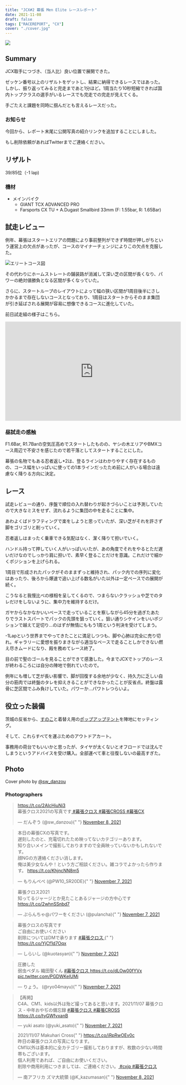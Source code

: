 ```yaml
---
title: "JCX#2 幕張 Men Elite レースレポート"
date: 2021-11-08
draft: false
tags: ["RACEREPORT", "CX"]
cover: "./cover.jpg"
---
```


![ ](./cover.jpg)

## Summary

JCX取手につづき、（当人比）良い位置で展開できた。

ゼッケン番号以上のリザルトをゲットし、結果に納得できるレースではあった。しかし、振り返ってみると完走まであと1分ほど。1周当たり10秒短縮できれば国内トップクラスの選手がいるレースでも完走での完走が見えてくる。

手ごたえと課題を同時に掴んだとも言えるレースだった。

### お知らせ

今回から、レポート末尾に公開写真の紹介リンクを追加することにしました。

もし削除依頼があればTwitterまでご連絡ください。

## リザルト

39/85位（-1 lap)

### 機材

- メインバイク
  - GIANT TCX ADVANCED PRO
  - Farsports CX TU + A.Dugast Smallbird 33mm (F: 1.55bar, R: 1.65Bar)

## 試走レビュー

例年、幕張はスタートエリアの問題により事前整列ができず時間が押しがちという運営上の欠点があったが、コースのマイナーチェンジによりこの欠点を克服した。

![エリートコース図](./course.png)

その代わりにホームストレートの舗装路が消滅して深い芝の区間が長くなり、パワーの絶対値勝負となる区間が多くなっていた。

さらに、スタートループのレイアウトによって幅の狭い区間が1周目後半にさしかかるまで存在しないコースとなっており、1周目はスタートからそのまま集団が引き延ばされる展開が容易に想像できるコースに進化していた。

前日試走組の様子はこちら。

<iframe
  width="560"
  height="315"
  src="https://www.youtube.com/embed/jqJWF2QAOfk?start=6"
  title="YouTube video player"
  frameborder="0"
  allow="accelerometer; autoplay; clipboard-write; encrypted-media; gyroscope; picture-in-picture"
  allowfullscreen
></iframe>

### 昼試走の感触

F1.6Bar, R1.7Barの空気圧高めでスタートしたものの、ヤシの木エリアやBMXコース周辺で不安さを感じたので若干落としてスタートすることにした。

幕張の名物でもある忍者返し\*2は、登るラインはわかりやすく存在するものの、コース幅をいっぱいに使っての1本ラインだったため前に人がいる場合は遠慮なく降りる方向に決定。

## レース

試走レビューの通り、序盤で順位の入れ替わりが起きづらいことは予測していたので大きなミスをせず、流れるように集団の中を走ることに集中。

あわよくばドラフティングで楽をしようと思っていたが、深い芝がそれを許さず脚をゴリゴリと削っていく。

忍者返しはまったく乗車できる気配はなく、潔く降りて担いでいく。

ハンドル持って押していく人がいっぱいいたが、あの角度でそれをやるとただ遅いだけなのでしっかり肩に担いで、素早く登ることだけを意識。これだけで細かくポジションを上げられる。

1周目で形成されたパックがそのままずっと維持され、パック内での序列に変化はあったり、後ろから爆速で追い上げる数名がいた以外は一定ペースでの展開が続く。

こうなると我慢比べの様相を呈してくるので、つまらないクラッシュや芝でのタレだけをしないように、集中力を維持するだけ。

ガヤからなかなかいいペースで走っていることを察しながら45分を過ぎたあたりでラストスパートでパックの先頭を狙っていく。狙い通りシケインをいいポジションで越えて足切り…のはずが無情にももう1周という判決を受けてしまう。

-1Lapという世界までやってきたことに満足しつつも、脚や心肺は完全に売り切れ。ギャラリーに愛想を振りまきながら適当なペースで走ることしかできない燃え尽きムードになり、殿を務めてレース終了。

目の前で聖のゴールを見ることができて感激した。今までJCXでトップのレースが終わるころには自分の陣地で倒れていたので。

例年にも増して芝が長い影響で、脚が回復する余地が少なく、持久力に乏しい自分の筋肉では終盤のタレを抑えきることができなかったことが反省点。終盤は露骨に芝区間でふみ負けしていた。パワーか…パワトレつらいよ。

## 役立った装備

茨城の反省から、[すのこ](https://amzn.to/3FipbXB)と着替え用の[ポップアップテント](https://amzn.to/3isxA0Q)を陣地にセッティング。

<LinkBox url="https://www.amazon.co.jp/gp/product/B00K1WWRYE/" isAmazonLink />

<LinkBox url="https://www.amazon.co.jp/gp/product/B017LI8HD0/" isAmazonLink />

そして、これらすべてを運ぶためのアウトドアカート。

<LinkBox url="https://www.amazon.co.jp/gp/product/B08P729HZ4/" isAmazonLink />

事務用の荷台でもいいかと思ったが、タイヤが太くないとオフロードでは沈んでしまうというアドバイスを受け購入。全部運べて車と往復しないの最高すぎた。

## Photo

Cover photo by [@sw_danzou](https://twitter.com/sw_danzou)

### Photographers

<blockquote class="twitter-tweet">
  <p lang="ja" dir="ltr">
    <a href="https://t.co/2AIcHiuNi3">https://t.co/2AIcHiuNi3</a> <br />
    幕張クロス2021の写真です<a href="https://twitter.com/hashtag/%E5%B9%95%E5%BC%B5%E3%82%AF%E3%83%AD%E3%82%B9?src=hash&amp;ref_src=twsrc%5Etfw">
      #幕張クロス
    </a> <a href="https://twitter.com/hashtag/%E5%B9%95%E5%BC%B5CROSS?src=hash&amp;ref_src=twsrc%5Etfw">
      #幕張CROSS
    </a> <a href="https://twitter.com/hashtag/%E5%B9%95%E5%BC%B5CX?src=hash&amp;ref_src=twsrc%5Etfw">#幕張CX</a>
  </p>
  &mdash; だんぞう (@sw_danzou){" "}
  <a href="https://twitter.com/sw_danzou/status/1457615121979559940?ref_src=twsrc%5Etfw">
    November 8, 2021
  </a>
</blockquote>

<blockquote class="twitter-tweet">
  <p lang="ja" dir="ltr">
    本日の幕張CXの写真です。
    <br />
    遅刻したのと、充電切れたため映ってないカテゴリーあります。
    <br />
    知り合いメインで撮影しておりますので全員映っていないかもしれないです。
    <br />
    顔NGの方連絡ください消します。
    <br />
    俺は美少女なんや！という方ご相談ください。雑コラでよかったら作ります。
    <a href="https://t.co/KhjncNN8m5">https://t.co/KhjncNN8m5</a>
  </p>
  &mdash; もりんぺぺ (@PW10_SR20DE){" "}
  <a href="https://twitter.com/PW10_SR20DE/status/1457339840362475522?ref_src=twsrc%5Etfw">
    November 7, 2021
  </a>
</blockquote>

<blockquote class="twitter-tweet">
  <p lang="ja" dir="ltr">
    幕張クロス2021
    <br />
    知ってるジャージとか見たことあるジャージの方中心です
    <a href="https://t.co/2whnSSnbd7">https://t.co/2whnSSnbd7</a>
  </p>
  &mdash; ぷらんちゃ@パワーをください (@pulancha){" "}
  <a href="https://twitter.com/pulancha/status/1457298148271869955?ref_src=twsrc%5Etfw">
    November 7, 2021
  </a>
</blockquote>

<blockquote class="twitter-tweet">
  <p lang="ja" dir="ltr">
    幕張クロスの写真です
    <br />
    ご自由にお使いください
    <br />
    削除についてはDMで承ります
    <a href="https://twitter.com/hashtag/%E5%B9%95%E5%BC%B5%E3%82%AF%E3%83%AD%E3%82%B9?src=hash&amp;ref_src=twsrc%5Etfw">
      #幕張クロス
    </a>{" "}
    <a href="https://t.co/YjCf1d7Oqx">https://t.co/YjCf1d7Oqx</a>
  </p>
  &mdash; しらいし (@kuotasyan){" "}
  <a href="https://twitter.com/kuotasyan/status/1457314144776974345?ref_src=twsrc%5Etfw">
    November 7, 2021
  </a>
</blockquote>

<blockquote class="twitter-tweet">
  <p lang="ja" dir="ltr">
    圧勝した
    <br />
    弱虫ペダル 織田聖くん
    <a href="https://twitter.com/hashtag/%E5%B9%95%E5%BC%B5%E3%82%AF%E3%83%AD%E3%82%B9?src=hash&amp;ref_src=twsrc%5Etfw">
      #幕張クロス
    </a>
    <a href="https://t.co/dLOw00fYVx">https://t.co/dLOw00fYVx</a> <a href="https://t.co/PGDWKeIUMi">pic.twitter.com/PGDWKeIUMi</a>
  </p>
  &mdash; りょう。 (@ryo04mayu){" "}
  <a href="https://twitter.com/ryo04mayu/status/1457327878228492288?ref_src=twsrc%5Etfw">
    November 7, 2021
  </a>
</blockquote>

<blockquote class="twitter-tweet">
  <p lang="ja" dir="ltr">
    【再掲】
    <br />
    C4A、CM1、kids以外は殆ど撮ってあると思います。2021/11/07 幕張クロス -
    中年おやぢの備忘録
    <a href="https://twitter.com/hashtag/%E5%B9%95%E5%BC%B5%E3%82%AF%E3%83%AD%E3%82%B9?src=hash&amp;ref_src=twsrc%5Etfw">
      #幕張クロス
    </a>
    <a href="https://twitter.com/hashtag/%E5%B9%95%E5%BC%B5CROSS?src=hash&amp;ref_src=twsrc%5Etfw">
      #幕張CROSS
    </a> <a href="https://t.co/tyGWfvxanB">https://t.co/tyGWfvxanB</a>
  </p>
  &mdash; yuki asato (@yuki_asato){" "}
  <a href="https://twitter.com/yuki_asato/status/1457452889731854338?ref_src=twsrc%5Etfw">
    November 7, 2021
  </a>
</blockquote>

<blockquote class="twitter-tweet">
  <p lang="ja" dir="ltr">
    2021/11/07 Makuhari Cross{" "}
    <a href="https://t.co/iRpRwOEv0c">https://t.co/iRpRwOEv0c</a> <br />
    昨日の幕張クロスの写真になります。
    <br />
    CM1以外は基本的に全カテゴリー撮影しておりますが、枚数の少ない時間帯もございます。
    <br />
    個人利用であれば、ご自由にお使いください。
    <br />
    削除や商用利用につきましては、ご連絡ください。<a href="https://twitter.com/hashtag/cxjp?src=hash&amp;ref_src=twsrc%5Etfw">
      #cxjp
    </a>
    <a href="https://twitter.com/hashtag/%E5%B9%95%E5%BC%B5%E3%82%AF%E3%83%AD%E3%82%B9?src=hash&amp;ref_src=twsrc%5Etfw">
      #幕張クロス
    </a>
  </p>
  &mdash; 南アフリカ ズマ大統領 (@K_kazumasan){" "}
  <a href="https://twitter.com/K_kazumasan/status/1457667659219144705?ref_src=twsrc%5Etfw">
    November 8, 2021
  </a>
</blockquote>
